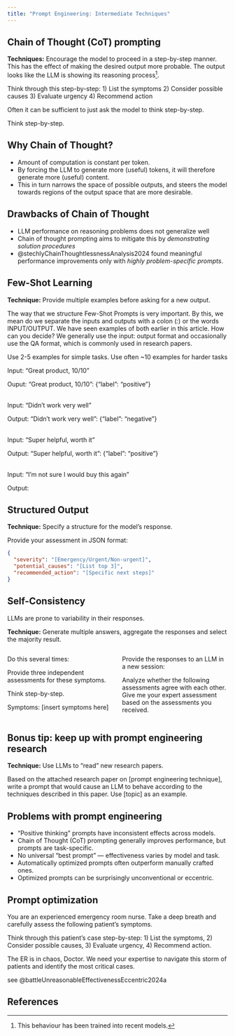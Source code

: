 ```yaml
---
title: "Prompt Engineering: Intermediate Techniques"
---
```



## Chain of Thought (CoT) prompting
**Techniques:** Encourage the model to proceed in a step-by-step manner. This has the effect of making the desired output more probable. The output looks like the LLM is showing its reasoning process[^1].

[^1]: This behaviour has been trained into recent models.


:::{.prompt-example}
Think through this step-by-step:
1) List the symptoms
2) Consider possible causes
3) Evaluate urgency
4) Recommend action
:::

Often it can be sufficient to just ask the model to think step-by-step.

:::{.prompt-example}
Think step-by-step.
:::

## Why Chain of Thought?

- Amount of computation is constant per token.
- By forcing the LLM to generate more (useful) tokens, it will therefore generate more (useful) content.
- This in turn narrows the space of possible outputs, and steers the model towards regions of the output space that are more desirable.

## Drawbacks of Chain of Thought

- LLM performance on reasoning problems does not generalize well
- Chain of thought prompting aims to mitigate this by *demonstrating solution procedures*
- @stechlyChainThoughtlessnessAnalysis2024 found meaningful performance improvements only with *highly problem-specific prompts*.



## Few-Shot Learning
**Technique:** Provide multiple examples before asking for a new output.

The way that we structure Few-Shot Prompts is very important. By this, we mean do we separate the inputs and outputs with a colon (:) or the words INPUT/OUTPUT. We have seen examples of both earlier in this article. How can you decide? We generally use the input: output format and occasionally use the QA format, which is commonly used in research papers.

 Use 2-5 examples for simple tasks. Use often ~10 examples for harder tasks

:::{.prompt-example}
Input: "Great product, 10/10" 

Ouput: "Great product, 10/10": {"label": "positive"}

<br>
Input: "Didn't work very well"

Output: "Didn't work very well": {"label": "negative"}

<br>
Input: "Super helpful, worth it"

Output: "Super helpful, worth it": {"label": "positive"}

<br>
Input: "I'm not sure I would buy this again" 

Output: 
:::

## Structured Output
**Technique:** Specify a structure for the model's response.

:::{.prompt-example}
Provide your assessment in JSON format:

```json
{
  "severity": "[Emergency/Urgent/Non-urgent]",
  "potential_causes": "[List top 3]",
  "recommended_action": "[Specific next steps]"
}
```
:::

## Self-Consistency
LLMs are prone to variability in their responses.

**Technique:** Generate multiple answers, aggregate the responses and select the majority result.

:::: {.columns}
::: {.column width="50%"}
Do this several times:

:::{.prompt-example}
Provide three independent assessments for these symptoms.

Think step-by-step.

Symptoms:
[insert symptoms here]
:::
:::
::: {.column width="50%"}

Provide the responses to an LLM in a new session:

:::{.prompt-example}
Analyze whether the following assessments agree with each other. Give me your expert assessment based on the assessments you received. 
:::

:::
::::


## Bonus tip: keep up with prompt engineering research
**Technique:** Use LLMs to "read" new research papers.

:::{.prompt-example}
Based on the attached research paper on [prompt engineering technique], write a prompt that would cause an LLM to behave according to the techniques described in this paper. Use [topic] as an example.
:::

## Problems with prompt engineering

- "Positive thinking" prompts have inconsistent effects across models.
- Chain of Thought (CoT) prompting generally improves performance, but prompts are task-specific.
- No universal "best prompt" --- effectiveness varies by model and task.
- Automatically optimized prompts often outperform manually crafted ones.
- Optimized prompts can be surprisingly unconventional or eccentric.

## Prompt optimization

:::{.prompt-example title="Positive thinking"}
You are an experienced emergency room nurse. Take a deep breath and carefully assess the following patient's symptoms.
:::

:::{.prompt-example title="Chain of Thought"}
Think through this patient's case step-by-step: 1) List the symptoms, 2)
Consider possible causes, 3) Evaluate urgency, 4) Recommend action.
:::

:::{.prompt-example title="Optimized prompt"}
The ER is in chaos, Doctor. We need your expertise to navigate this storm of
patients and identify the most critical cases.
:::

see @battleUnreasonableEffectivenessEccentric2024a

<!-- ## Questions / Discussion {{< bi chat-dots >}} -->

## References {background-color="#D8DEE9"}

::: {#refs}
:::
